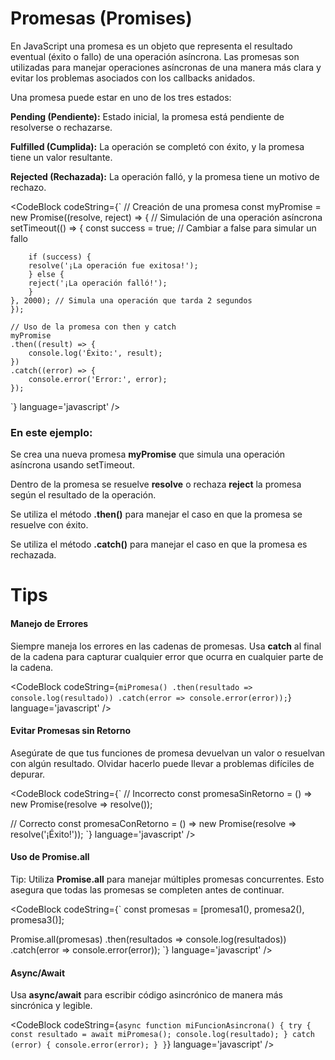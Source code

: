 
# Promesas (Promises)


En JavaScript una promesa es un objeto que representa el resultado eventual (éxito o fallo) de una operación asíncrona. 
Las promesas son utilizadas para manejar operaciones asíncronas de una manera más clara y evitar los problemas asociados con los callbacks anidados.

Una promesa puede estar en uno de los tres estados:

**Pending (Pendiente):** Estado inicial, la promesa está pendiente de resolverse o rechazarse.

**Fulfilled (Cumplida):** La operación se completó con éxito, y la promesa tiene un valor resultante.

**Rejected (Rechazada):** La operación falló, y la promesa tiene un motivo de rechazo.

 <CodeBlock
  codeString={`
    // Creación de una promesa
    const myPromise = new Promise((resolve, reject) => {
    // Simulación de una operación asíncrona
    setTimeout(() => {
        const success = true; // Cambiar a false para simular un fallo

        if (success) {
        resolve('¡La operación fue exitosa!');
        } else {
        reject('¡La operación falló!');
        }
    }, 2000); // Simula una operación que tarda 2 segundos
    });

    // Uso de la promesa con then y catch
    myPromise
    .then((result) => {
        console.log('Éxito:', result);
    })
    .catch((error) => {
        console.error('Error:', error);
    });
  `} 
  language='javascript'
/>

### En este ejemplo:

Se crea una nueva promesa **myPromise** que simula una operación asíncrona usando setTimeout.

Dentro de la promesa se resuelve **resolve** o rechaza **reject** la promesa según el resultado de la operación.

Se utiliza el método **.then()** para manejar el caso en que la promesa se resuelve con éxito.

Se utiliza el método **.catch()** para manejar el caso en que la promesa es rechazada.

# Tips

#### Manejo de Errores

Siempre maneja los errores en las cadenas de promesas. Usa **catch** al final de la cadena para capturar cualquier error que ocurra en cualquier parte de la cadena.

<CodeBlock
  codeString={`
  miPromesa()
    .then(resultado => console.log(resultado))
    .catch(error => console.error(error));
  `} 
  language='javascript'
/>

#### Evitar Promesas sin Retorno

Asegúrate de que tus funciones de promesa devuelvan un valor o resuelvan con algún resultado. Olvidar hacerlo puede llevar a problemas difíciles de depurar.

<CodeBlock
  codeString={`
  // Incorrecto
  const promesaSinRetorno = () => new Promise(resolve => resolve());

  // Correcto
  const promesaConRetorno = () => new Promise(resolve => resolve('¡Éxito!'));
  `} 
  language='javascript'
/>

#### Uso de Promise.all

Tip: Utiliza **Promise.all** para manejar múltiples promesas concurrentes. Esto asegura que todas las promesas se completen antes de continuar.

<CodeBlock
  codeString={`
  const promesas = [promesa1(), promesa2(), promesa3()];

  Promise.all(promesas)
    .then(resultados => console.log(resultados))
    .catch(error => console.error(error));
  `} 
  language='javascript'
/>

#### Async/Await

Usa **async/await** para escribir código asincrónico de manera más sincrónica y legible.

<CodeBlock
  codeString={`
  async function miFuncionAsincrona() {
    try {
      const resultado = await miPromesa();
      console.log(resultado);
    } catch (error) {
      console.error(error);
    }
  }
  `} 
  language='javascript'
/>